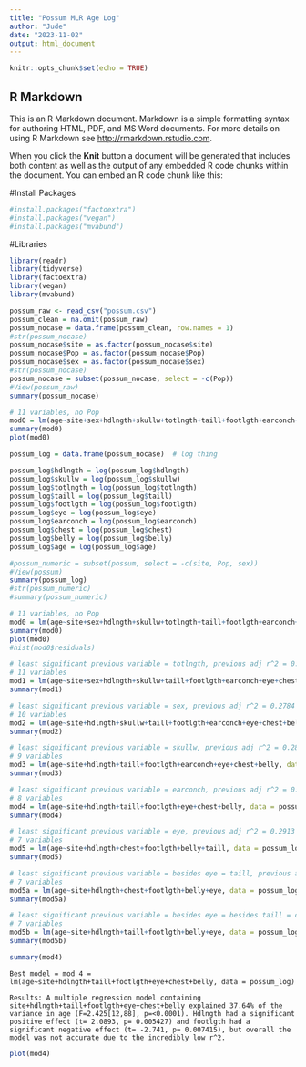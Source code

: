 ```yaml
---
title: "Possum MLR Age Log"
author: "Jude"
date: "2023-11-02"
output: html_document
---
```


```r
knitr::opts_chunk$set(echo = TRUE)
```

## R Markdown

This is an R Markdown document. Markdown is a simple formatting syntax for authoring HTML, PDF, and MS Word documents. For more details on using R Markdown see <http://rmarkdown.rstudio.com>.

When you click the **Knit** button a document will be generated that includes both content as well as the output of any embedded R code chunks within the document. You can embed an R code chunk like this:

#Install Packages
```r
#install.packages("factoextra")
#install.packages("vegan")
#install.packages("mvabund")
```

#Libraries
```r
library(readr)
library(tidyverse)
library(factoextra)
library(vegan)
library(mvabund)
```

```r
possum_raw <- read_csv("possum.csv")
possum_clean = na.omit(possum_raw)
possum_nocase = data.frame(possum_clean, row.names = 1)
#str(possum_nocase)
possum_nocase$site = as.factor(possum_nocase$site)
possum_nocase$Pop = as.factor(possum_nocase$Pop)
possum_nocase$sex = as.factor(possum_nocase$sex)
#str(possum_nocase)
possum_nocase = subset(possum_nocase, select = -c(Pop))
#View(possum_raw)
summary(possum_nocase)
```


```r
# 11 variables, no Pop
mod0 = lm(age~site+sex+hdlngth+skullw+totlngth+taill+footlgth+earconch+eye+chest+belly, data = possum_nocase)
summary(mod0)
plot(mod0)
```



```r
possum_log = data.frame(possum_nocase)  # log thing

possum_log$hdlngth = log(possum_log$hdlngth)
possum_log$skullw = log(possum_log$skullw)
possum_log$totlngth = log(possum_log$totlngth)
possum_log$taill = log(possum_log$taill)
possum_log$footlgth = log(possum_log$footlgth)
possum_log$eye = log(possum_log$eye)
possum_log$earconch = log(possum_log$earconch)
possum_log$chest = log(possum_log$chest)
possum_log$belly = log(possum_log$belly)
possum_log$age = log(possum_log$age)

#possum_numeric = subset(possum, select = -c(site, Pop, sex))
#View(possum)
summary(possum_log)
#str(possum_numeric)
#summary(possum_numeric)
```




```r
# 11 variables, no Pop
mod0 = lm(age~site+sex+hdlngth+skullw+totlngth+taill+footlgth+earconch+eye+chest+belly, data = possum_log)
summary(mod0)
plot(mod0)
#hist(mod0$residuals)
```



```r
# least significant previous variable = totlngth, previous adj r^2 = 0.2709
# 11 variables
mod1 = lm(age~site+sex+hdlngth+skullw+taill+footlgth+earconch+eye+chest+belly, data = possum_log)
summary(mod1)
```


```r
# least significant previous variable = sex, previous adj r^2 = 0.2784
# 10 variables
mod2 = lm(age~site+hdlngth+skullw+taill+footlgth+earconch+eye+chest+belly, data = possum_log)
summary(mod2)
```

```r
# least significant previous variable = skullw, previous adj r^2 = 0.2835
# 9 variables
mod3 = lm(age~site+hdlngth+taill+footlgth+earconch+eye+chest+belly, data = possum_log)
summary(mod3)
```

```r
# least significant previous variable = earconch, previous adj r^2 = 0.2882
# 8 variables
mod4 = lm(age~site+hdlngth+taill+footlgth+eye+chest+belly, data = possum_log)
summary(mod4)
```
```r
# least significant previous variable = eye, previous adj r^2 = 0.2913
# 7 variables
mod5 = lm(age~site+hdlngth+chest+footlgth+belly+taill, data = possum_log)
summary(mod5)
```

```r
# least significant previous variable = besides eye = taill, previous adj r^2 = 0.2853 (0.2913 before this)
# 7 variables
mod5a = lm(age~site+hdlngth+chest+footlgth+belly+eye, data = possum_log)
summary(mod5a)
```
```r
# least significant previous variable = besides eye = besides taill = chest, previous adj r^2 = 0.28521
# 7 variables
mod5b = lm(age~site+hdlngth+taill+footlgth+belly+eye, data = possum_log)
summary(mod5b)
```


```r
summary(mod4)
```



```{}
Best model = mod 4 = lm(age~site+hdlngth+taill+footlgth+eye+chest+belly, data = possum_log)

Results: A multiple regression model containing site+hdlngth+taill+footlgth+eye+chest+belly explained 37.64% of the variance in age (F=2.425[12,88], p=<0.0001). Hdlngth had a significant positive effect (t= 2.0893, p= 0.005427) and footlgth had a significant negative effect (t= -2.741, p= 0.007415), but overall the model was not accurate due to the incredibly low r^2.
```

```r
plot(mod4)
```






